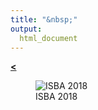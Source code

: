 ```yaml
---
title: "&nbsp;"
output: 
  html_document
---
```


[**<**](/Rmarkdowns/ConferencesAndTalks.html)

![ISBA 2018](../images/EDINB.jpg)
